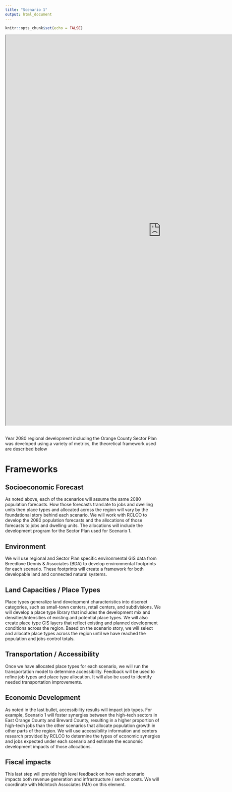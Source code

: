```yaml
---
title: "Scenario 1"
output: html_document
---
```


```r
knitr::opts_chunk$set(echo = FALSE)
```


<iframe width='1000px' height='1258px' src='https://deseret-access-mapping.herokuapp.com/' >
</iframe>

<br>
Year 2080 regional development including the Orange County Sector Plan was developed using a variety of metrics, the theoretical framework used are described below
<br>

# Frameworks {.tabset .tabset-fade .tabset-pills}

## Socioeconomic Forecast 

As noted above, each of the scenarios will assume the same 2080 population forecasts. How those forecasts translate to jobs and dwelling units then place types and allocated across the region will vary by the foundational story behind each scenario. We will work with RCLCO to develop the 2080 population forecasts and the allocations of those forecasts to jobs and dwelling units. The allocations will include the development program for the Sector Plan used for Scenario 1. 

## Environment

We will use regional and Sector Plan specific environmental GIS data from Breedlove Dennis & Associates (BDA) to develop environmental footprints for each scenario.  These footprints will create a framework for both developable land and connected natural systems.    

## Land Capacities / Place Types

Place types generalize land development characteristics into discreet categories, such as small-town centers, retail centers, and subdivisions. We will develop a place type library that includes the development mix and densities/intensities of existing and potential place types. We will also create place type GIS layers that reflect existing and planned development conditions across the region. Based on the scenario story, we will select and allocate place types across the region until we have reached the population and jobs control totals. 

## Transportation / Accessibility 

Once we have allocated place types for each scenario, we will run the transportation model to determine accessibility. Feedback will be used to refine job types and place type allocation.  It will also be used to identify needed transportation improvements. 

## Economic Development

As noted in the last bullet, accessibility results will impact job types.   For example, Scenario 1 will foster synergies between the high-tech sectors in East Orange County and Brevard County, resulting in a higher proportion of high-tech jobs than the other scenarios that allocate population growth in other parts of the region. We will use accessibility information and centers research provided by RCLCO to determine the types of economic synergies and jobs expected under each scenario and estimate the economic development impacts of those allocations.

## Fiscal impacts

This last step will provide high level feedback on how each scenario impacts both revenue generation and infrastructure / service costs. We will coordinate with McIntosh Associates (MA) on this element.
